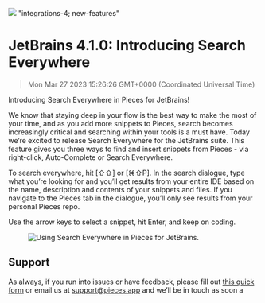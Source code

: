 ![](https://uploads-ssl.webflow.com/6143afec68f555387049efb3/630d82fd64f6802ccc950636_ezgif_com-gif-maker53_dbaae6909b28234f3b5d1f4bbb5106d1_2000.png)
"integrations-4; new-features"
# JetBrains 4.1.0: Introducing Search Everywhere
> Mon Mar 27 2023 15:26:26 GMT+0000 (Coordinated Universal Time)
<p>Introducing Search Everywhere in Pieces for JetBrains!</p><p>We know that staying deep in your flow is the best way
    to make the most of your time, and as you add more snippets to Pieces, search becomes increasingly critical and
    searching within your tools is a must have. Today we’re excited to release Search Everywhere for the JetBrains
    suite. This feature gives you three ways to find and insert snippets from Pieces - via right-click, Auto-Complete or
    Search Everywhere.</p><p>To search everywhere, hit [⇧⇧] or [⌘⇧P]. In the search dialogue, type what you’re looking
    for and you’ll get results from your entire IDE based on the name, description and contents of your snippets and
    files. If you navigate to the Pieces tab in the dialogue, you’ll only see results from your personal Pieces
    repo.</p><p>Use the arrow keys to select a snippet, hit Enter, and keep on coding.</p><figure
    class="w-richtext-figure-type-image w-richtext-align-center" data-rt-type="image" data-rt-align="center">
    <div><img alt="Using Search Everywhere in Pieces for JetBrains."
              src="https://uploads-ssl.webflow.com/6143afec68f555387049efb3/630d82fe64f6803ed695064d_t52207r9qqsl3tzxtfo104z1b6j0_2b56b87c2758a0bb13e90e47d4a5d157.gif"/>
    </div>
</figure><h2 id="eoctd">Support</h2><p>As always, if you run into issues or have feedback, please fill out <a
    href="https://getpieces.typeform.com/to/mCjBSIjF" target="_blank" rel="noopener noreferrer">this quick form</a> or
    email us at <a href="mailto:support@pieces.app" target="_blank" rel="noopener noreferrer">support@pieces.app</a> and
    we’ll be in touch as soon a
